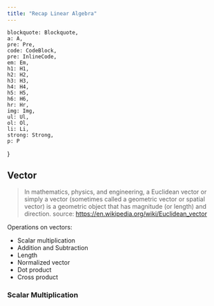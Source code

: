 ```yaml
---
title: "Recap Linear Algebra"
---
```



    blockquote: Blockquote,
    a: A,
    pre: Pre,
    code: CodeBlock,
    pre: InlineCode,
    em: Em,
    h1: H1,
    h2: H2,
    h3: H3,
    h4: H4,
    h5: H5,
    h6: H6,
    hr: Hr,
    img: Img,
    ul: Ul,
    ol: Ol,
    li: Li,
    strong: Strong,
    p: P
}

## Vector

> In mathematics, physics, and engineering, a Euclidean vector or simply a vector (sometimes called a geometric vector or spatial vector) is a geometric object that has magnitude (or length) and direction.
source: https://en.wikipedia.org/wiki/Euclidean_vector

Operations on vectors:
- Scalar multiplication
- Addition and Subtraction
- Length
- Normalized vector
- Dot product
- Cross product

### Scalar Multiplication

<Equation
    formula="a \vv"
    description="Scalar **bold** multiplication. The scalar $a$ multiply the vector $\vv$"
/>

<JSXGraph/>
